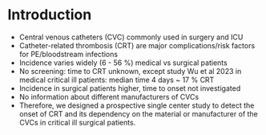 # Introduction

- Central venous catheters (CVC) commonly used in surgery and ICU
- Catheter-related thrombosis (CRT) are major complications/risk factors for PE/bloodstream infections
- Incidence varies widely (6 - 56 %) medical vs surgical patients
- No screening: time to CRT unknown, except study Wu et al 2023 in medical critical ill patients: median time 4 days ~ 17 % CRT
- Incidence in surgical patients higher, time to onset not investigated
- No information about different manufacturers of CVCs
- Therefore, we designed a prospective single center study to detect the onset of CRT and its dependency on the material or manufacturer of the CVCs in critical ill surgical patients.

